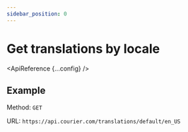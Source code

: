 ```yaml
---
sidebar_position: 0
---
```



# Get translations by locale

<ApiReference {...config} />

## Example

Method: `GET`

URL: `https://api.courier.com/translations/default/en_US`
